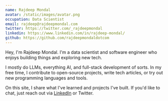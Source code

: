 ```yaml
---
name: Rajdeep Mondal
avatar: /static/images/avatar.png
occupation: Data Scientist
email: rajdeep@rajdeepmondal.com
twitter: https://twitter.com/_rajdeepmondal
linkedin: https://www.linkedin.com/in/rajdeep-mondal/
github: https://github.com/rajdeepmondaldotcom
---
```


Hey, I'm Rajdeep Mondal. I'm a data scientist and software engineer who enjoys building things and exploring new tech.

I mostly do LLMs, everything AI, and full-stack development of sorts. In my free time, I contribute to open-source projects, write tech articles, or try out new programming languages and tools.

On this site, I share what I've learned and projects I've built. If you'd like to chat, just reach out via [LinkedIn](https://www.linkedin.com/in/rajdeep-mondal/) or Twitter.
